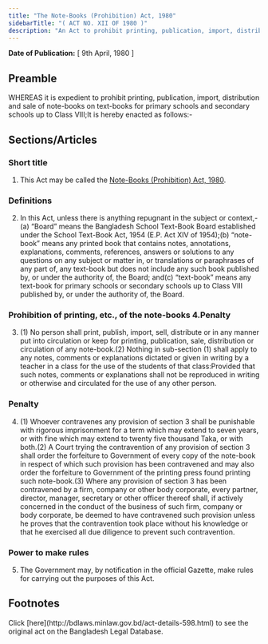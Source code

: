 ```yaml
---
title: "The Note-Books (Prohibition) Act, 1980"
sidebarTitle: "( ACT NO. XII OF 1980 )"
description: "An Act to prohibit printing, publication, import, distribution and sale of note-books on text-books for primary schools and secondary schools up to Class VIII."
---
```


**Date of Publication:** [ 9th April, 1980 ]

## Preamble

WHEREAS it is expedient to prohibit printing, publication, import, distribution and sale of note-books on text-books for primary schools and secondary schools up to Class VIII;It is hereby enacted as follows:-

## Sections/Articles

### Short title

1. This Act may be called the [Note-Books (Prohibition) Act, 1980](/act-598.html "Note-Books (Prohibition) Act, 1980").

### Definitions

2. In this Act, unless there is anything repugnant in the subject or context,-(a) “Board” means the Bangladesh School Text-Book Board established under the School Text-Book Act, 1954 (E.P. Act XIV of 1954);(b) “note-book” means any printed book that contains notes, annotations, explanations, comments, references, answers or solutions to any questions on any subject or matter in, or translations or paraphrases of any part of, any text-book but does not include any such book published by, or under the authority of, the Board; and(c) “text-book” means any text-book for primary schools or secondary schools up to Class VIII published by, or under the authority of, the Board.

### Prohibition of printing, etc., of the note-books 4.Penalty

3. (1) No person shall print, publish, import, sell, distribute or in any manner put into circulation or keep for printing, publication, sale, distribution or circulation of any note-book.(2) Nothing in sub-section (1) shall apply to any notes, comments or explanations dictated or given in writing by a teacher in a class for the use of the students of that class:Provided that such notes, comments or explanations shall not be reproduced in writing or otherwise and circulated for the use of any other person.

### Penalty

4. (1) Whoever contravenes any provision of section 3 shall be punishable with rigorous imprisonment for a term which may extend to seven years, or with fine which may extend to twenty five thousand Taka, or with both.(2) A Court trying the contravention of any provision of section 3 shall order the forfeiture to Government of every copy of the note-book in respect of which such provision has been contravened and may also order the forfeiture to Government of the printing press found printing such note-book.(3) Where any provision of section 3 has been contravened by a firm, company or other body corporate, every partner, director, manager, secretary or other officer thereof shall, if actively concerned in the conduct of the business of such firm, company or body corporate, be deemed to have contravened such provision unless he proves that the contravention took place without his knowledge or that he exercised all due diligence to prevent such contravention.

### Power to make rules

5. The Government may, by notification in the official Gazette, make rules for carrying out the purposes of this Act.

## Footnotes

<Note>
  Click [here](http://bdlaws.minlaw.gov.bd/act-details-598.html) to see the original act on the Bangladesh Legal Database.
</Note>
